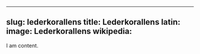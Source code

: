 
---
slug: lederkorallens
title: Lederkorallens
latin:
image: Lederkorallens
wikipedia: 
---

I am content.
